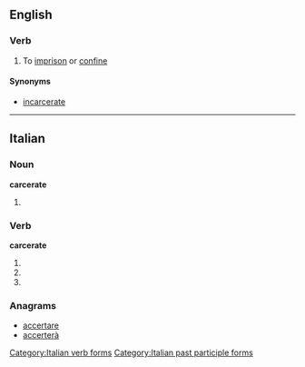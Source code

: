 ==English==

===Verb===
{{en-verb|carcerat|ing}}

# {{context|rare|lang=en}} To [[imprison]] or [[confine]]

====Synonyms====
* [[incarcerate]]
----
==Italian==

===Noun===
'''carcerate''' {{f}}

# {{plural of|carcerata|lang=it}}

===Verb===
'''carcerate'''

# {{conjugation of|carcerare||2|p|pres|ind|lang=it}}
# {{conjugation of|carcerare||2|p|imp|lang=it}}
# {{feminine plural of|carcerato|lang=it}}

===Anagrams===
* [[accertare#Italian|accertare]]
* [[accerterà#Italian|accerterà]]

[[Category:Italian verb forms]]
[[Category:Italian past participle forms]]